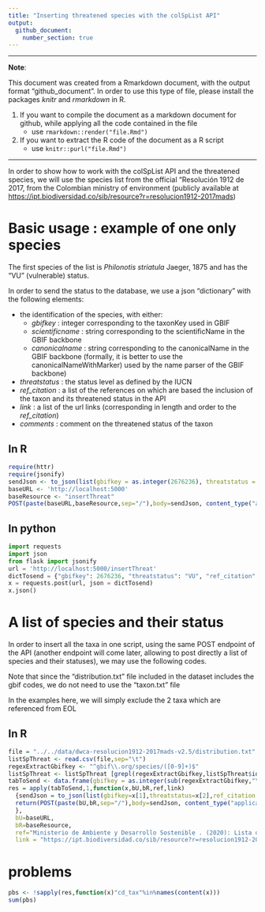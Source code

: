 ```yaml
---
title: "Inserting threatened species with the colSpList API"
output: 
  github_document:
    number_section: true
---
```


************************

**Note**:

This document was created from a Rmarkdown document, with the output format "github_document".
In order to use this type of file, please install the packages *knitr* and *rmarkdown* in R.

1. If you want to compile the document as a markdown document for github, while applying all the code contained in the file
    + use ```rmarkdown::render("file.Rmd")```
2. If you want to extract the R code of the document as a R script
    + use ```knitr::purl("file.Rmd")``` 

***********************

In order to show how to work with the colSpList API and the threatened species, we will use the species list from the official "Resolución 1912 de 2017, from the Colombian ministry of environment (publicly available at <https://ipt.biodiversidad.co/sib/resource?r=resolucion1912-2017mads>)

# Basic usage : example of one only species

The first species of the list is *Philonotis striatula* Jaeger, 1875 and has the "VU" (vulnerable) status.

In order to send the status to the database, we use a json "dictionary" with the following elements:

* the identification of the species, with either:
  + *gbifkey* : integer corresponding to the taxonKey used in GBIF
  + *scientificname* : string corresponding to the scientificName in the GBIF backbone
  + *canonicalname* : string corresponding to the canonicalName in the GBIF backbone (formally, it is better to use the canonicalNameWithMarker) used by the name parser of the GBIF backbone)
* *threatstatus* : the status level as defined by the IUCN
* *ref_citation* : a list of the references on which are based the inclusion of the taxon and its threatened status in the API
* *link* : a list of the url links (corresponding in length and order to the *ref_citation*)
* *comments* : comment on the threatened status of the taxon
  

## In R


```r
require(httr)
require(jsonify)
sendJson <- to_json(list(gbifkey = as.integer(2676236), threatstatus = "VU", ref_citation = list("Ministerio de Ambiente y Desarrollo Sostenible . (2020): Lista de especies silvestres amenazadas de la diversidad biológica continental y marino-costera de Colombia - Resolución 1912 de 2017 expedida por el Ministerio de Ambiente y Desarrollo Sostenible. v2.5. Ministerio de Ambiente y Desarrollo Sostenible. Dataset/Checklist. https://doi.org/10.15472/5an5tz"),link =list( "https://ipt.biodiversidad.co/sib/resource?r=resolucion1912-2017mads#anchor-downloads" )),unbox=T)
baseURL <- 'http://localhost:5000'
baseResource <- "insertThreat"
POST(paste(baseURL,baseResource,sep="/"),body=sendJson, content_type("application/json"))
```

## In python

```python
import requests
import json
from flask import jsonify
url = 'http://localhost:5000/insertThreat'
dictTosend = {"gbifkey": 2676236, "threatstatus": "VU", "ref_citation":["Ministerio de Ambiente y Desarrollo Sostenible . (2020): Lista de especies silvestres amenazadas de la diversidad biológica continental y marino-costera de Colombia - Resolución 1912 de 2017 expedida por el Ministerio de Ambiente y Desarrollo Sostenible. v2.5. Ministerio de Ambiente y Desarrollo Sostenible. Dataset/Checklist. https://doi.org/10.15472/5an5tz"],"link": ["https://ipt.biodiversidad.co/sib/resource?r=resolucion1912-2017mads#anchor-downloads"]}
x = requests.post(url, json = dictTosend)
x.json()
```
# A list of species and their status

In order to insert all the taxa in one script, using the same POST endpoint of the API (another endpoint will come later, allowing to post directly a list of species and their statuses), we may use the following codes.

Note that since the "distribution.txt" file included in the dataset includes the gbif codes, we do not need to use the "taxon.txt" file

In the examples here, we will simply exclude the 2 taxa which are referenced from EOL

## In R



```r
file = "../../data/dwca-resolucion1912-2017mads-v2.5/distribution.txt"
listSpThreat <- read.csv(file,sep="\t")
regexExtractGbifkey <- "^gbif\\.org/species/([0-9]+)$"
listSpThreat <- listSpThreat [grepl(regexExtractGbifkey,listSpThreat$id),]
tabToSend <- data.frame(gbifkey = as.integer(sub(regexExtractGbifkey,"\\1",listSpThreat$id)), threatstatus= listSpThreat$threatStatus)
res = apply(tabToSend,1,function(x,bU,bR,ref,link)
  {sendJson = to_json(list(gbifkey=x[1],threatstatus=x[2],ref_citation = list(ref),link = list(link)),unbox = T)
  return(POST(paste(bU,bR,sep="/"),body=sendJson, content_type("application/json")))
  },
  bU=baseURL,
  bR=baseResource,
  ref="Ministerio de Ambiente y Desarrollo Sostenible . (2020): Lista de especies silvestres amenazadas de la diversidad biológica continental y marino-costera de Colombia - Resolución 1912 de 2017 expedida por el Ministerio de Ambiente y Desarrollo Sostenible. v2.5. Ministerio de Ambiente y Desarrollo Sostenible. Dataset/Checklist. https://doi.org/10.15472/5an5tz",
  link = "https://ipt.biodiversidad.co/sib/resource?r=resolucion1912-2017mads#anchor-downloads" )

```
<!--
## In python

```python
import csv
import pandas as pd
import re
file = "../data/dwca-resolucion1912-2017mads-v2.5/distribution.txt"
def readAndInsertApi()
listSpStatus = pd.read_csv(file, sep='\t')

  
```

-->


# problems

```r
pbs <- !sapply(res,function(x)"cd_tax"%in%names(content(x)))
sum(pbs)
```